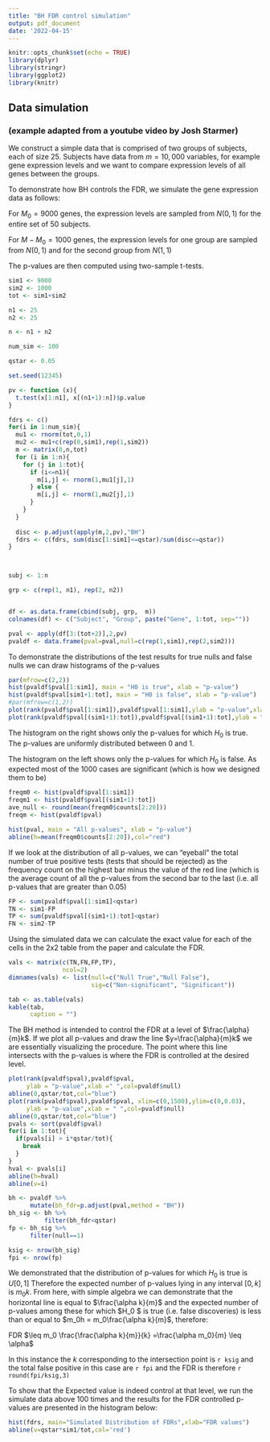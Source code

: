 ---
title: "BH FDR control simulation"
output: pdf_document
date: '2022-04-15'
---

```{r setup, include=FALSE}
knitr::opts_chunk$set(echo = TRUE)
library(dplyr)
library(stringr)
library(ggplot2)
library(knitr)
```

## Data simulation 
### (example adapted from a youtube video by Josh Starmer)

We construct a simple data that is comprised of two groups of subjects, each of size 25. Subjects have data from $m=10,000$ variables, for example gene expression levels and we want to compare expression levels of all genes between the groups.

To demonstrate how BH controls the FDR, we simulate the gene expression data as follows: 

For $M_0=9000$ genes, the expression levels are sampled from $N(0,1)$ for the entire set of 50 subjects.

For $M-M_0=1000$ genes, the expression levels for one group are sampled from $N(0,1)$ and for the second group from $N(1,1)$

The p-values are then computed using two-sample t-tests.


```{r include=FALSE}
sim1 <- 9000
sim2 <- 1000
tot <- sim1+sim2

n1 <- 25
n2 <- 25

n <- n1 + n2

num_sim <- 100

qstar <- 0.05

set.seed(12345)

```


```{r include=FALSE}

pv <- function (x){
  t.test(x[1:n1], x[(n1+1):n])$p.value
}

fdrs <- c()
for(i in 1:num_sim){
  mu1 <- rnorm(tot,0,1)
  mu2 <- mu1+c(rep(0,sim1),rep(1,sim2))
  m <- matrix(0,n,tot)
  for (i in 1:n){
    for (j in 1:tot){
      if (i<=n1){
        m[i,j] <- rnorm(1,mu1[j],1)
      } else {
        m[i,j] <- rnorm(1,mu2[j],1)
      }
    }
  }
  
  disc <- p.adjust(apply(m,2,pv),"BH")
  fdrs <- c(fdrs, sum(disc[1:sim1]<=qstar)/sum(disc<=qstar))
}



subj <- 1:n

grp <- c(rep(1, n1), rep(2, n2))


df <- as.data.frame(cbind(subj, grp,  m))
colnames(df) <- c("Subject", "Group", paste("Gene", 1:tot, sep=""))

pval <- apply(df[3:(tot+2)],2,pv)
pvaldf <- data.frame(pval=pval,null=c(rep(1,sim1),rep(2,sim2)))
```


To demonstrate the distributions of the test results for true nulls and false nulls we can draw histograms of the p-values 

```{r echo=FALSE}
par(mfrow=c(2,2))
hist(pvaldf$pval[1:sim1], main = "H0 is true", xlab = "p-value")
hist(pvaldf$pval[sim1+1:tot], main = "H0 is false", xlab = "p-value")
#par(mfrow=c(1,2))
plot(rank(pvaldf$pval[1:sim1]),pvaldf$pval[1:sim1],ylab = "p-value",xlab =" ")
plot(rank(pvaldf$pval[(sim1+1):tot]),pvaldf$pval[(sim1+1):tot],ylab = "p-value",xlab =" ")

```

The histogram on the right shows only the p-values for which $H_0$ is true.
The p-values are uniformly distributed between 0 and 1.

The histogram on the left shows only the p-values for which $H_0$ is false. As expected most of the 1000 cases are significant (which is how we designed them to be)

```{r include=FALSE}
freqm0 <- hist(pvaldf$pval[1:sim1])
freqm1 <- hist(pvaldf$pval[(sim1+1):tot])
ave_null <- round(mean(freqm0$counts[2:20]))
freqm <- hist(pvaldf$pval)
```

```{r echo=FALSE}
hist(pval, main = "All p-values", xlab = "p-value")
abline(h=mean(freqm0$counts[2:20]),col="red")
```

If we look at the distribution of all p-values, we can "eyeball" the total number of true positive tests (tests that should be rejected) as the frequency count on the highest bar minus the value of the red line (which is the average count of all the p-values from the second bar to the last (i.e. all p-values that are greater than 0.05)


```{r include=FALSE}
FP <- sum(pvaldf$pval[1:sim1]<qstar)
TN <- sim1-FP
TP <- sum(pvaldf$pval[(sim1+1):tot]<qstar)
FN <- sim2-TP
```

Using the simulated data we can calculate the exact value for each of the cells in the 2x2 table from the paper and calculate the FDR.

```{r echo=FALSE}
vals <- matrix(c(TN,FN,FP,TP),
               ncol=2)
dimnames(vals) <- list(null=c("Null True","Null False"),
                       sig=c("Non-significant", "Significant"))

tab <- as.table(vals) 
kable(tab,
      caption = "")
```


The BH method is intended to control the FDR at a level of $\frac{\alpha}{m}k$.
If we plot all p-values and draw the line $y=\frac{\alpha}{m}k$ we are essentially visualizing the procedure. The point where this line intersects with the p-values is where the FDR is controlled at the desired level. 


```{r echo=FALSE}
plot(rank(pvaldf$pval),pvaldf$pval,
     ylab = "p-value",xlab =" ",col=pvaldf$null)
abline(0,qstar/tot,col="blue")
plot(rank(pvaldf$pval),pvaldf$pval, xlim=c(0,1500),ylim=c(0,0.03),
     ylab = "p-value",xlab = " ",col=pvaldf$null)
abline(0,qstar/tot,col="blue")
pvals <- sort(pvaldf$pval)
for(i in 1:tot){
  if(pvals[i] > i*qstar/tot){
    break
  }  
}
hval <- pvals[i]
abline(h=hval)
abline(v=i)
```


```{r include=FALSE}

bh <- pvaldf %>%
      mutate(bh_fdr=p.adjust(pval,method = "BH"))
bh_sig <- bh %>% 
          filter(bh_fdr<qstar)
fp <- bh_sig %>% 
      filter(null==1)

ksig <- nrow(bh_sig)
fpi <- nrow(fp)

```

We demonstrated that the distribution of p-values for which $H_0$ is true is $U[0,1]$
Therefore the expected number of p-values lying in any interval $[0,k]$ is $m_0k$.
From here, with simple algebra we can demonstrate that the horizontal line is equal to $\frac{\alpha k}{m}$ and the expected number of p-values among these for which $H_0 $ is true (i.e. false discoveries) is less than or equal to $m_0h = m_0\frac{\alpha k}{m}$, therefore:

FDR $\leq m_0 \frac{\frac{\alpha k}{m}}{k} =\frac{\alpha m_0}{m} \leq \alpha$

In this instance the $k$ corresponding to the intersection point is `r ksig` and the total false positive in this case are `r fpi` and the FDR is therefore `r round(fpi/ksig,3)`


To show that the Expected value is indeed control at that level, we run the simulate data above 100 times and the results for the FDR controlled p-values are presented in the histogram below:


```{r echo=FALSE}
hist(fdrs, main="Simulated Distribution of FDRs",xlab="FDR values")
abline(v=qstar*sim1/tot,col='red')
```







